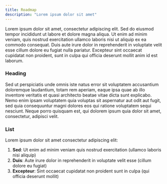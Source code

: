 ```yaml
---
title: Roadmap
description: "Lorem ipsum dolor sit amet"
---
```


Lorem ipsum dolor sit amet, consectetur adipiscing elit. Sed do eiusmod tempor incididunt ut labore et dolore magna aliqua. Ut enim ad minim veniam, quis nostrud exercitation ullamco laboris nisi ut aliquip ex ea commodo consequat. Duis aute irure dolor in reprehenderit in voluptate velit esse cillum dolore eu fugiat nulla pariatur. Excepteur sint occaecat cupidatat non proident, sunt in culpa qui officia deserunt mollit anim id est laborum.

### Heading

Sed ut perspiciatis unde omnis iste natus error sit voluptatem accusantium doloremque laudantium, totam rem aperiam, eaque ipsa quae ab illo inventore veritatis et quasi architecto beatae vitae dicta sunt explicabo. Nemo enim ipsam voluptatem quia voluptas sit aspernatur aut odit aut fugit, sed quia consequuntur magni dolores eos qui ratione voluptatem sequi nesciunt. Neque porro quisquam est, qui dolorem ipsum quia dolor sit amet, consectetur, adipisci velit.

### List

Lorem ipsum dolor sit amet consectetur adipiscing elit:

1. **Sed**: Ut enim ad minim veniam quis nostrud exercitation (ullamco laboris nisi aliquip)
2. **Duis**: Aute irure dolor in reprehenderit in voluptate velit esse (cillum dolore eu fugiat)
3. **Excepteur**: Sint occaecat cupidatat non proident sunt in culpa (qui officia deserunt mollit)
